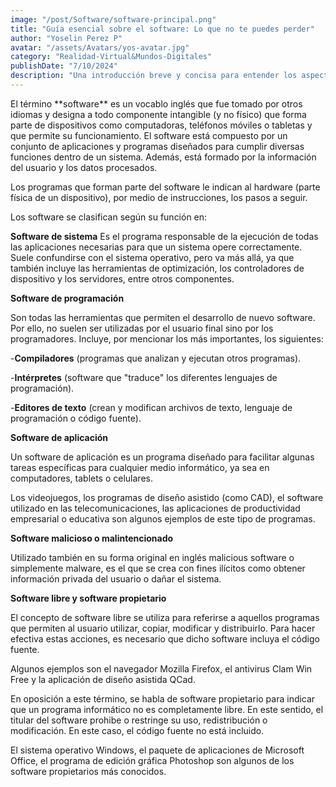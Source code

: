 ```yaml
---
image: "/post/Software/software-principal.png"
title: "Guía esencial sobre el software: Lo que no te puedes perder"
author: "Yoselin Perez P"
avatar: "/assets/Avatars/yos-avatar.jpg"
category: "Realidad-Virtual&Mundos-Digitales"
publishDate: "7/10/2024"
description: "Una introducción breve y concisa para entender los aspectos clave del software, desde su definición hasta su impacto en la vida diaria. "
---
```


<Parrafo>
El término **software** es un vocablo inglés que fue tomado por otros idiomas y designa a todo componente intangible (y no físico) que forma parte de dispositivos como computadoras, teléfonos móviles o tabletas y que permite su funcionamiento. El software está compuesto por un conjunto de aplicaciones y programas diseñados para cumplir diversas funciones dentro de un sistema. Además, está formado por la información del usuario y los datos procesados.

Los programas que forman parte del software le indican al hardware (parte física de un dispositivo), por medio de instrucciones, los pasos a seguir.

</Parrafo>

<ImageMDX src="/post/Software/software1.png" alt="software" width={800} height={400} />

<Parrafo>
Los software se clasifican según su función en:

**Software de sistema**
Es el programa responsable de la ejecución de todas las aplicaciones necesarias para que un sistema opere correctamente. Suele confundirse con el sistema operativo, pero va más allá, ya que también incluye las herramientas de optimización, los controladores de dispositivo y los servidores, entre otros componentes.

**Software de programación**

Son todas las herramientas que permiten el desarrollo de nuevo software. Por ello, no suelen ser utilizadas por el usuario final sino por los programadores. Incluye, por mencionar los más importantes, los siguientes:

-**Compiladores** (programas que analizan y ejecutan otros programas).

-**Intérpretes** (software que "traduce" los diferentes lenguajes de programación).

-**Editores de texto** (crean y modifican archivos de texto, lenguaje de programación o código fuente).

**Software de aplicación**

Un software de aplicación es un programa diseñado para facilitar algunas tareas específicas para cualquier medio informático, ya sea en computadores, tablets o celulares.

Los videojuegos, los programas de diseño asistido (como CAD), el software utilizado en las telecomunicaciones, las aplicaciones de productividad empresarial o educativa son algunos ejemplos de este tipo de programas.

**Software malicioso o malintencionado**

Utilizado también en su forma original en inglés malicious software o simplemente malware, es el que se crea con fines ilícitos como obtener información privada del usuario o dañar el sistema.

**Software libre y software propietario**

El concepto de software libre se utiliza para referirse a aquellos programas que permiten al usuario utilizar, copiar, modificar y distribuirlo. Para hacer efectiva estas acciones, es necesario que dicho software incluya el código fuente.

Algunos ejemplos son el navegador Mozilla Firefox, el antivirus Clam Win Free y la aplicación de diseño asistida QCad.

En oposición a este término, se habla de software propietario para indicar que un programa informático no es completamente libre. En este sentido, el titular del software prohibe o restringe su uso, redistribución o modificación. En este caso, el código fuente no está incluido.

El sistema operativo Windows, el paquete de aplicaciones de Microsoft Office, el programa de edición gráfica Photoshop son algunos de los software propietarios más conocidos.

</Parrafo>

<YouTubeVideo url="https://www.youtube.com/watch?v=KysawushRV8" />
